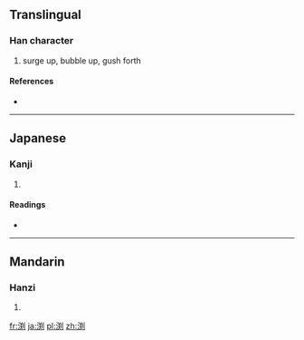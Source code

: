 {{also|淵}}
==Translingual==

===Han character===
{{Han char|rn=85|rad=水|as=08|sn=11|four=|canj=水廿大弓 (ETKN)}}

# surge up, bubble up, gush forth

====References====
* {{Han ref|kx=0633.371|hdz=31660.041|uh=6E15|ud=28181}}

----

==Japanese==

===Kanji===
{{ja-kanji|grade=|rs=水08}}

# {{defn|Japanese|sort=水08}}

====Readings====
* {{ja-readings|on=[[えん]] (en)|kun=[[ふち]] (fuchi)}}

----

==Mandarin==

===Hanzi===
{{cmn-hanzi|pin=[[yuān]] ([[yuan1]])|wg=yüan<sup>1</sup>}}

# {{defn|Mandarin|sort=水08}}

[[fr:渕]]
[[ja:渕]]
[[pl:渕]]
[[zh:渕]]